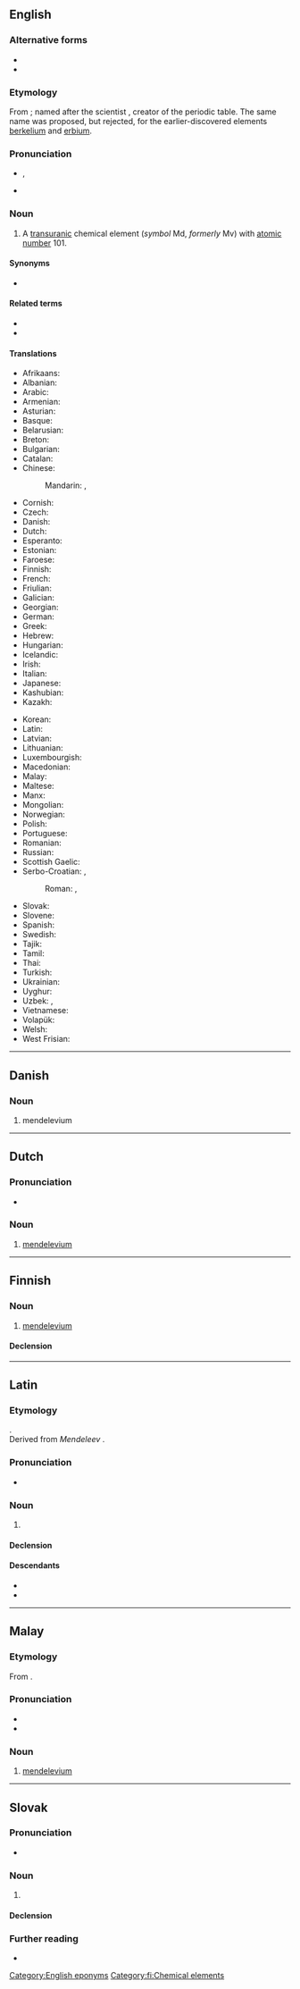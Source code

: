 {{also|Mendelevium|mendelévium|mendélévium}}
==English==
{{elements|en|Md|fermium|Fm|nobelium|No}}

===Alternative forms===
* {{alter|en|mendeleevium||rare}}
* {{alter|en|mendeleyevium||rare}}

===Etymology===
From {{suffix|en|Mendeleev|ium}}; named after the scientist {{w|Dmitri Mendeleev}}, creator of the periodic table. The same name was proposed, but rejected, for the earlier-discovered elements [[berkelium]] and [[erbium]].

===Pronunciation===
* {{enPR|mĕndəlēv'ēəm}}, {{IPA|en|/ˌmɛndəˈliːviəm/}}
* {{audio|en|LL-Q1860 (eng)-Vininn126-mendelevium.wav|Audio (US)}}

===Noun===
{{en-noun|-}}
{{wikipedia}}

# {{lb|en|chemistry}} A [[transuranic]] chemical element (''symbol'' Md, ''formerly'' Mv) with [[atomic number]] 101.

====Synonyms====
* {{l|en|unnilunium}}

====Related terms====
* {{l|en|Mendeleev}}
* {{l|en|mendelevate}}

====Translations====
{{trans-top|chemical element}}
* Afrikaans: {{t+|af|mendelevium}}
* Albanian: {{t|sq|mendelevium}}
* Arabic: {{t|ar|مَنْدَلِفْيُوم|m|tr=mandalifyum}}
* Armenian: {{t|hy|մենդելեւիում}}
* Asturian: {{t|ast|mendeleviu|m}}
* Basque: {{t|eu|mendelebioa}}
* Belarusian: {{t|be|мендзяле́вій|m|sc=Cyrl}}
* Breton: {{t+|br|mendeleviom}}
* Bulgarian: {{t|bg|менделе́вий|m}}
* Catalan: {{t+|ca|mendelevi}}
* Chinese:
*: Mandarin: {{t+|cmn|鍆}}, {{t+|cmn|钔|tr=mén}}
* Cornish: {{t|kw|mendelevyum}}
* Czech: {{t+|cs|mendelevium}}
* Danish: {{t+|da|mendelevium|n}}
* Dutch: {{t+|nl|mendelevium|n}}
* Esperanto: {{t+|eo|mendelevio}}
* Estonian: {{t+|et|mendeleevium}}
* Faroese: {{t|fo|mendelevium|n}}
* Finnish: {{t+|fi|mendelevium}}
* French: {{t+|fr|mendélévium|m}}
* Friulian: {{t|fur|mendelevi}}
* Galician: {{t+|gl|mendelevio}}
* Georgian: {{t|ka|მენდელეევიუმი}}
* German: {{t+|de|Mendelevium|n}}
* Greek: {{t+|el|μεντελέβιο|n}}
* Hebrew: {{t+|he|מנדלביום|tr=mendelevyum|sc=Hebr}}
* Hungarian: {{t+|hu|mendelévium}}
* Icelandic: {{t+|is|mendelevín}}
* Irish: {{t|ga|meindiléiviam}}
* Italian: {{t+|it|mendelevio|m}}
* Japanese: {{t+|ja|メンデレビウム|tr=menderebiumu}}
* Kashubian: {{t|csb|mendeléw}}
* Kazakh: {{t|kk|менделевий|sc=Cyrl}}
{{trans-mid}}
* Korean: {{t+|ko|멘델레븀}}
* Latin: {{t|la|mendelelevium}}
* Latvian: {{t|lv|mendelevijs}}
* Lithuanian: {{t+|lt|mendelevis}}
* Luxembourgish: {{t|lb|Mendelevium}}
* Macedonian: {{t|mk|менделевиум|m|sc=Cyrl}}
* Malay: {{t|ms|mendelevium}}
* Maltese: {{t|mt|mendelevjum}}
* Manx: {{t|gv|mendelevium}}
* Mongolian: {{t|mn|менделеби|sc=Cyrl}}
* Norwegian: {{t|no|mendelevium}}
* Polish: {{t+|pl|mendelew|m}}
* Portuguese: {{t+|pt|mendelévio|m}}
* Romanian: {{t+|ro|mendeleviu|n}}
* Russian: {{t+|ru|менделе́вий|m}}
* Scottish Gaelic: {{t|gd|meindilèiviam}}
* Serbo-Croatian: {{t|sh|мендељевиj|m|sc=Cyrl}}, {{t|sh|мендељевиjум|m|sc=Cyrl}}
*: Roman: {{t|sh|mendeljevij}}, {{t|sh|mendeljevijum}}
* Slovak: {{t|sk|mendelevium|n}}
* Slovene: {{t+|sl|mendelevij|m}}
* Spanish: {{t+|es|mendelevio|m}}
* Swedish: {{t+|sv|mendelevium}}
* Tajik: {{t|tg|менделевий|sc=Cyrl}}
* Tamil: {{t|ta|மெண்டலேவியம்|sc=Taml}}
* Thai: {{t|th|เมนเดลีเวียม}}
* Turkish: {{t+|tr|mendelevyum}}
* Ukrainian: {{t|uk|менделє́вій|m|sc=Cyrl}}
* Uyghur: {{t|ug|مېندېلېيېۋىي}}
* Uzbek: {{t|uz|mendeleviy}}, {{t|uz|менделеевий|sc=Cyrl|tr=mendeleeviy}}
* Vietnamese: {{t|vi|menđelevi}}
* Volapük: {{t+|vo|mendelevin}}
* Welsh: {{t|cy|mendelefiwm}}
* West Frisian: {{t|fy|mendelevium}}
{{trans-bottom}}

[[Category:English eponyms]]
{{C|en|Actinide series chemical elements}}

----

==Danish==

===Noun===
{{da-noun}}

# mendelevium

----

==Dutch==
{{wikipedia|lang=nl}}
{{elements|nl|Md|fermium|Fm|nobelium|No}}

===Pronunciation===
* {{audio|nl|Nl-mendelevium.ogg|Audio}}

===Noun===
{{nl-noun|n|-|-}}

# [[#English|mendelevium]]

----

==Finnish==
{{wikipedia|lang=fi}}

===Noun===
{{fi-noun}}

# [[#English|mendelevium]]

====Declension====
{{fi-decl-risti|mendelevium|||a|i=0}}

[[Category:fi:Chemical elements]]

----

==Latin==
{{elements|la|Md|fermium|Fm|nobelium|No}}

===Etymology===
{{named-after|la|nationality=Russian|occupation=chemist|occupation2=inventor|Дми́трий Ива́нович Менделе́ев|sc=cyrillic|tr=Dmítrij Ivánovič Mendeléev|born=1834|died=1907|wplink=Dmitri Mendeleev|nocat=1}}.<br>
Derived from ''Mendeleev'' {{suffix|la||ium|pos2=chemical element suffix|id2=element}}.

===Pronunciation===
* {{la-IPA|eccl=yes|mendelēvium}}

===Noun===
{{la-noun|mendelēvium<2.-ium>}}
{{wikipedia|lang=la}}
# {{lb|la|New Latin|chemistry}} {{l|en|mendelevium}}

====Declension====
{{la-ndecl|mendelēvium<2.-ium>}}

====Descendants====
* {{desc|en|mendelevium|bor=1}}
* {{desc|it|mendelevio|bor=1}}

----

==Malay==
{{wikipedia|lang=ms}}
{{elements|ms|Md|fermium|Fm|nobelium|No}}

===Etymology===
From {{uder|ms|en|mendelevium}}.

===Pronunciation===
* {{IPA|ms|[mɛndəlɛviom]|[mɛndəlɛviəm]}}
* {{rhymes|ms|iom|jom|om}}

===Noun===
{{head|ms|noun}}

# [[#English|mendelevium]] {{gloss|chemical element}}

----

==Slovak==
{{elements|sk|Md|fermium|Fm|nobelium|no}}

===Pronunciation===
* {{IPA|sk|/ˈmɛndɛlɛvium/}}

===Noun===
{{sk-noun|g=n|gen=mendelevia|decl=mesto}}

# {{l|en|mendelevium}} {{gloss|element}}

====Declension====
{{sk-decl-noun-sg|mendelevium|mendelevia|mendeleviu|mendelevium|mendeleviu|mendeleviom}}

===Further reading===
* {{R:SDK}}